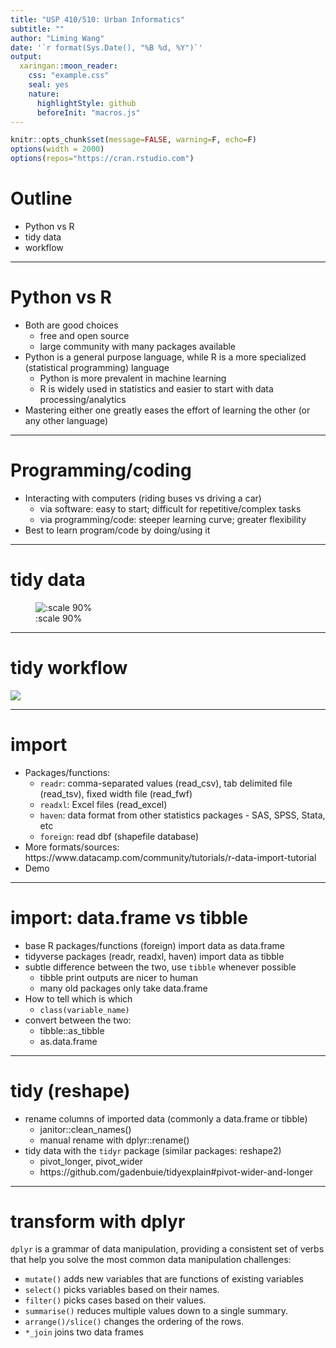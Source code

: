 ```yaml
---
title: "USP 410/510: Urban Informatics"
subtitle: ""
author: "Liming Wang"
date: '`r format(Sys.Date(), "%B %d, %Y")`'
output:
  xaringan::moon_reader:
    css: "example.css"
    seal: yes
    nature:
      highlightStyle: github
      beforeInit: "macros.js"
---
```


```r
knitr::opts_chunk$set(message=FALSE, warning=F, echo=F)
options(width = 2000)
options(repos="https://cran.rstudio.com")
```

# Outline

- Python vs R
- tidy data
- workflow

---

# Python vs R

- Both are good choices
  - free and open source
  - large community with many packages available
- Python is a general purpose language, while R is a more specialized (statistical programming) language
  - Python is more prevalent in machine learning
  - R is widely used in statistics and easier to start with data processing/analytics
- Mastering either one greatly eases the effort of learning the other (or any other language)

---

# Programming/coding

- Interacting with computers (riding buses vs driving a car)
  - via software: easy to start; difficult for repetitive/complex tasks
  - via programming/code: steeper learning curve; greater flexibility
- Best to learn program/code by doing/using it

---

# tidy data

![:scale 90%](https://d33wubrfki0l68.cloudfront.net/6f1ddb544fc5c69a2478e444ab8112fb0eea23f8/91adc/images/tidy-1.png)

---

# tidy workflow

![](https://d33wubrfki0l68.cloudfront.net/795c039ba2520455d833b4034befc8cf360a70ba/558a5/diagrams/data-science-explore.png)

---

# import

- Packages/functions:
  - `readr`: comma-separated values (read_csv), tab delimited file (read_tsv), fixed width file (read_fwf)
  - `readxl`: Excel files (read_excel)
  - `haven`: data format from other statistics packages - SAS, SPSS, Stata, etc
  - `foreign`: read dbf (shapefile database)
- More formats/sources: https://www.datacamp.com/community/tutorials/r-data-import-tutorial
- Demo

---

# import: data.frame vs tibble

- base R packages/functions (foreign) import data as data.frame
- tidyverse packages (readr, readxl, haven) import data as tibble
- subtle difference between the two, use `tibble` whenever possible
  - tibble print outputs are nicer to human
  - many old packages only take data.frame
- How to tell which is which
  - `class(variable_name)`
- convert between the two:
  - tibble::as_tibble
  - as.data.frame

---

# tidy (reshape)

- rename columns of imported data (commonly a data.frame or tibble)
  - janitor::clean_names()
  - manual rename with dplyr::rename()
- tidy data with the `tidyr` package (similar packages: reshape2)
  - pivot_longer, pivot_wider
  - https://github.com/gadenbuie/tidyexplain#pivot-wider-and-longer

---

# transform with dplyr

`dplyr` is a grammar of data manipulation, providing a consistent set of verbs that help you solve the most common data manipulation challenges:

- `mutate()` adds new variables that are functions of existing variables
- `select()` picks variables based on their names.
- `filter()` picks cases based on their values.
- `summarise()` reduces multiple values down to a single summary.
- `arrange()/slice()` changes the ordering of the rows.
- `*_join` joins two data frames

